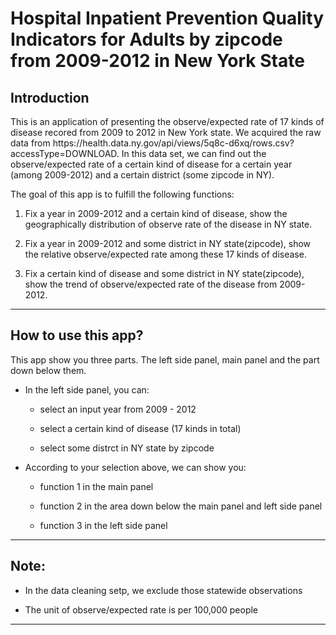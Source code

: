 Hospital Inpatient Prevention Quality Indicators for Adults by zipcode from 2009-2012 in New York State
========================================================

Introduction
--------------------------------------------------------
This is an application of presenting the observe/expected rate of 17 kinds of disease recored from 2009 to 2012 in New York state. We acquired the raw data from https://health.data.ny.gov/api/views/5q8c-d6xq/rows.csv?accessType=DOWNLOAD. In this data set, we can find out the observe/expected rate of a certain kind of disease for a certain year (among 2009-2012) and a certain district (some zipcode in NY). 

The goal of this app is to fulfill the following functions:

1. Fix a year in 2009-2012 and a certain kind of disease, show the geographically distribution of observe rate of the disease in NY state. 

2. Fix a year in 2009-2012 and some district in NY state(zipcode), show the relative observe/expected rate among these 17 kinds of disease.

3. Fix a certain kind of disease and some district in NY state(zipcode), show the trend of observe/expected rate of the disease from 2009-2012. 

--------------------------------------------------------

How to use this app?
--------------------------------------------------------

This app show you three parts. The left side panel, main panel and the part down below them.

* In the left side panel, you can: 

  * select an input year from 2009 - 2012
  
  * select a certain kind of disease (17 kinds in total)
  
  * select some distrct in NY state by zipcode

* According to your selection above, we can show you:
  
  * function 1 in the main panel
  
  * function 2 in the area down below the main panel and left side panel
  
  * function 3 in the left side panel
  
--------------------------------------------------------

Note: 
--------------------------------------------------------
* In the data cleaning setp, we exclude those statewide observations

* The unit of observe/expected rate is per 100,000 people 

--------------------------------------------------------
